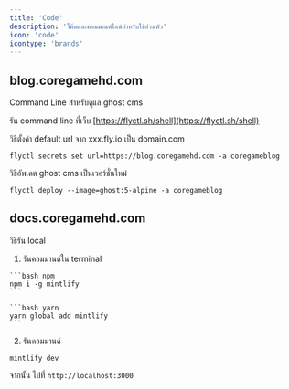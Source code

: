 ```yaml
---
title: 'Code'
description: 'โค้ดและคอมมานด์ไลน์สำหรับใช้ส่วนตัว'
icon: 'code'
icontype: 'brands'
---
```


## blog.coregamehd.com

Command Line สำหรับดูแล ghost cms

รัน command line ที่เว็บ [https://flyctl.sh/shell](https://flyctl.sh/shell)

วิธีตั้งค่า default url จาก xxx.fly.io เป็น domain.com

```
flyctl secrets set url=https://blog.coregamehd.com -a coregameblog
```

วิธีอัพเดต ghost cms เป็นเวอร์ชั่นใหม่

```
flyctl deploy --image=ghost:5-alpine -a coregameblog
```

## docs.coregamehd.com

วิธีรัน local

1. รันคอมมานด์ใน terminal

<CodeGroup>

    ```bash npm
    npm i -g mintlify
    ```

    ```bash yarn
    yarn global add mintlify
    ```

</CodeGroup>

2. รันคอมมานด์


```
mintlify dev
```

จากนั้น ไปที่ `http://localhost:3000`